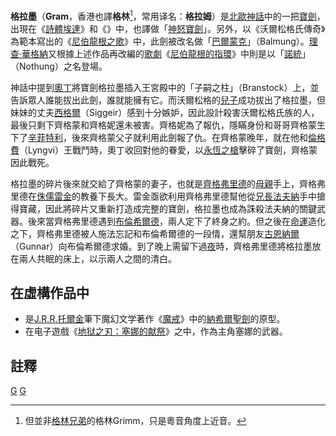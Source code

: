 {{Unreferenced|time=2016-08-25T20:07:58+00:00}}
'''格拉墨'''（'''Gram'''，香港也譯'''格林'''<ref>但並非[[格林兄弟|格林兄弟]]的格林Grimm，只是粵音角度上近音。</ref>，常用译名：'''格拉姆'''）是[[北歐神話|北歐神話]]中的一把[[寶劍|寶劍]]，出現在《[[詩體埃達|詩體埃達]]》和《{{le|沃爾松格氏傳奇|Volsung Saga}}》中，也譯做「[[神怒寶劍|神怒寶劍]]」。另外，以《沃爾松格氏傳奇》為範本寫出的《[[尼伯龍根之歌|尼伯龍根之歌]]》中，此劍被改名做「[[巴爾蒙克|巴爾蒙克]]」（Balmung）。[[理查·華格納|理查·華格納]]又根據上述作品再改編的[[歌劇|歌劇]]《[[尼伯龍根的指環|尼伯龍根的指環]]》中則是以「[[諾統|諾統]]」（Nothung）之名登場。

神話中提到[[奧丁|奧丁]]將寶劍格拉墨插入{{le|沃爾松格|Völsung}}王宮殿中的「子嗣之柱」（Branstock）上，並告訴眾人誰能拔出此劍，誰就能擁有它。而沃爾松格的[[兒子|兒子]]{{le|齊格蒙|Sigmund}}成功拔出了格拉墨，但妹妹{{le|齊格妮|Signy}}的丈夫[[西格爾|西格爾]]（Siggeir）感到十分嫉妒，因此設計殺害沃爾松格氏族的人，最後只剩下齊格蒙和齊格妮還未被害。齊格妮為了報仇，隱瞞身份和哥哥齊格蒙生下了[[辛菲特利|辛菲特利]]，後來齊格蒙父子就利用此劍報了仇。在齊格蒙晚年，就在他和[[倫格費|倫格費]]（Lyngvi）王戰鬥時，奧丁收回對他的眷愛，以[[永恆之槍|永恆之槍]]擊碎了寶劍，齊格蒙因此戰死。

格拉墨的碎片後來就交給了齊格蒙的妻子，也就是[[齊格弗里德|齊格弗里德]]的[[母親|母親]]手上，齊格弗里德在[[侏儒_(北歐神話)|侏儒]][[雷金|雷金]]的教養下長大。雷金亟欲利用齊格弗里德幫他從[[兄|兄長]][[法夫納|法夫納]]手中搶得寶藏，因此將碎片又重新打造成完整的寶劍，格拉墨也成為誅殺法夫納的關鍵武器。後來當齊格弗里德遇到[[布倫希爾德|布倫希爾德]]，兩人定下了終身之約。但之後在[[命運|命運]]造化之下，齊格弗里德被人施法忘記和布倫希爾德的一段情，還幫朋友[[古恩納爾|古恩納爾]]（Gunnar）向布倫希爾德求婚。到了晚上需留下過[[夜|夜]]時，齊格弗里德將格拉墨放在兩人共眠的床上，以示兩人之間的清白。

== 在虛構作品中 ==
* 是[[托爾金|J.R.R.托爾金]]筆下魔幻文学著作《[[魔戒|魔戒]]》中的[[納希爾聖劍|納希爾聖劍]]的原型。
* 在电子遊戲《[[地狱之刃：塞娜的献祭|地狱之刃：塞娜的献祭]]》之中，作為主角塞娜的武器。

== 註釋 ==
{{reflist}}

{{北歐神話}}
{{北歐神話小作品}}

[[Category:北歐神器|G]]
[[Category:神話中的刀劍|G]]